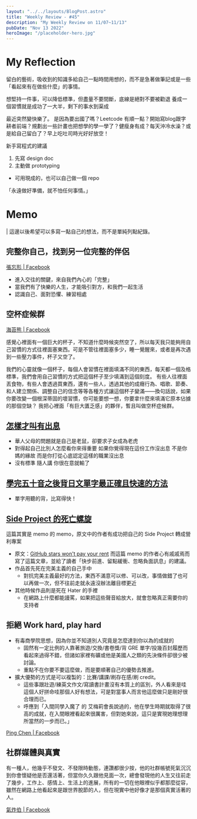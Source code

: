```yaml
---
layout: "../../layouts/BlogPost.astro"
title: "Weekly Review - #45"
description: "My Weekly Review on 11/07~11/13"
pubDate: "Nov 13 2022"
heroImage: "/placeholder-hero.jpg"
---
```


# My Reflection

留白的藝術，吸收到的知識多給自己一點時間用想的，而不是急著做筆記或是一些「看起來有在做些什麼」的事情。

想堅持一件事，可以降低標準，但盡量不要間斷，底線是絕對不要被勸退
養成一個習慣就是成功了一大半，剩下的事水到渠成

最近突然變快樂了。
是因為要出國了嗎？Leetcode 有順一點？開始寫blog跟字耕者前端？規劃出一些計畫也把想學的學一學了？健瘦身有成？每天沖冷水澡？或是給自己留白了？早上吃吐司時光好好放空！

新手寫程式的建議
1. 先寫 design doc
2. 主動做 prototyping 
  - 可用現成的，也可以自己做一個 repo

「永遠做好準備，就不怕任何事情。」


# Memo
| 這邊以後希望可以多寫一點自己的想法，而不是單純列點紀錄。

## 完整你自己，找到另一位完整的伴侶
[張忘形 | Facebook](https://www.facebook.com/chwanshing/posts/2168978586591984)
- 進入交往的關鍵，來自我們內心的「完整」
- 當我們有了快樂的人生，才能吸引對方，和我們一起生活
- 認識自己、面對恐懼、練習相處


## 空杯症候群
[海苔熊 | Facebook](https://www.facebook.com/Haitaibear/posts/680189836793460)

感覺心裡面有一個巨大的杯子，不知道什麼時候突然空了，所以每天我只能夠用自己習慣的方式往裡面塞東西。可是不管往裡面塞多少，睡一覺醒來，或者是再次遇到一些壓力事件，杯子又空了。

我們的心靈就像一個杯子，每個人會習慣在裡面填滿不同的東西，每天都一個及格標準，我們會用自己習慣的方式把這個杯子至少填滿到這個刻度。
有些人往裡面丟食物，有些人會透過買東西，還有一些人，透過其他的成癮行為、唱歌、節奏、和人建立關係、調整自己的信念等等各種方式讓這個杯子變滿——換句話說，如果你要改變一個根深蒂固的壞習慣，你可能要想一想，你要拿什麼來填滿它原本佔據的那個空缺？
我把心裡面「有巨大匱乏感」的夥伴，暫且叫做空杯症候群。

## [怎樣才叫有出息](https://www.ptt.cc/bbs/WomenTalk/M.1668173122.A.8BF.html)
- 華人父母的問題就是自己是老鼠，卻要求子女成為老虎
- 對得起自己比別人怎麼看你來得重要 如果你覺得現在這份工作沒出息 不是你媽的緣故 而是你打從心底認定這樣的職業沒出息
- 沒有標準 隨人講  你很在意就輸了


## [學完五十音之後背日文單字最正確且快速的方法](https://youtu.be/mGtzF06cMq4)
- 單字用聽的背，比寫得快！

## [Side Project 的死亡螺旋](https://jcyh.work/death-spiral-of-side-project/?fbclid=IwAR3k8mKuvkSM8yxNd9fHQc_4yuBmii4Lz1MDkqAehgyKGXmv9Wj009CpeV4)
這篇其實是 memo 的 memo，原文中的作者有成功把自己的 Side Project 轉成營利專案
- 原文：[GitHub stars won't pay your rent](https://kitze.io/posts/github-stars-wont-pay-your-rent)
而這篇 memo 的作者心有戚戚焉而寫了這篇文章，並給了讀者「快步前進、留點緩衝、忽略負面訊息」的建議。
- 作品首先死在完美主義的自己手中
  - 對抗完美主義最好的方法，東西不滿意可以修、可以改，事情做錯了也可以再做一次，但不往前走就永遠沒辦法離目標更近
- 其他時候作品則是死在 Hater 的手裡
  - 在網路上什麼都能謾罵，如果把這些聲音給放大，就會忽略真正需要你的支持者


## 拒絕 Work hard, play hard
- 有毒商學院思想，因為你並不知道別人究竟是怎麼達到你以為的成就的
	- 固然有一定比例的人靠著旅遊/交換/書卷獎/背 GRE 單字/投幾百封履歷而看起來過得不錯，但諸如家裡有礦或他是美國人之類的先決條件卻很少被討論。
	- 重點不在你要不要這麼做，而是要順著自己的優勢去推進。
- 擴大優勢的方式是可以複製的：比賽/講課/刷存在感/刷 credit。
	- 這些事跟壯遊/練英文作文/寫讀書計畫沒有本質上的區別，外人看來是哇這個人好拼命哇那個人好有想法，可是對當事人而言他這麼做只是剛好很合理而已。
	- 呼應到「入間同學入魔了 的 艾梅莉會長說過的，他在學生時期就取得了很高的成就，在入間眼裡看起來很厲害，但對她來說，這只是實現她理想理所當然的一步而已。」

[Ping Chen | Facebook](https://www.facebook.com/artistichorn/posts/5666739870077273)

## 社群媒體與真實
有一種人，他幾乎不發文、不發限時動態，連讚都很少按，他的社群帳號死氣沉沉到你會懷疑他是否還活著，但當你久久跟他見面一次，總會發現他的人生又往前走了幾步，工作上、感情上、生活上的進展，所有的一切在他眼裡似乎都那麼從容，雖然在網路上他看起來是跟世界脫節的人，但在現實中他好像才是那個真實活著的人。

[氣炸伯 | Facebook](https://www.facebook.com/AngryBoyTaiwan/posts/624046642849065)
